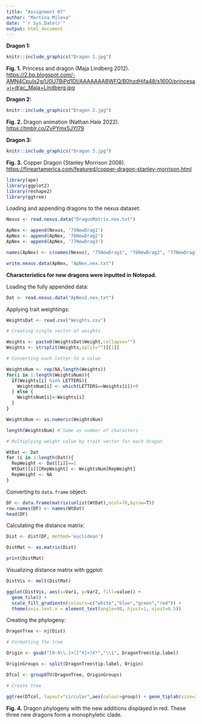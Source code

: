 ```yaml
---
title: "Assignment 07"
author: "Martina Mileva"
date: "`r Sys.Date()`"
output: html_document
---
```


**Dragon 1:** 

```r
knitr::include_graphics("Dragon 1.jpg")
```

**Fig. 1.** Princess and dragon (Maja Lindberg 2012). <https://2.bp.blogspot.com/-AMN4CpuIs2g/U0U7BiPd1DI/AAAAAAABWFQ/B0hzdHjfa48/s1600/princesa+i+drac_Maja+Lindberg.jpg>


**Dragon 2:** 

```r
knitr::include_graphics("Dragon 2.jpg")
```

**Fig. 2.** Dragon animation (Nathan Hale 2022). <https://tmblr.co/ZyPYmx5JYI79>


**Dragon 3:** 

```r
knitr::include_graphics("Dragon 3.jpg")
```

**Fig. 3.** Copper Dragon (Stanley Morrison 2008). <https://fineartamerica.com/featured/copper-dragon-stanley-morrison.html>


```r
library(ape)
library(ggplot2)
library(reshape2)
library(ggtree)
```


Loading and appending dragons to the nexus dataset:

```r
Nexus <- read.nexus.data("DragonMatrix.nex.txt")

ApNex <- append(Nexus, '75NewDrag1')
ApNex <- append(ApNex, '76NewDrag2')
ApNex <- append(ApNex, '77NewDrag3')

names(ApNex) <- c(names(Nexus), "75NewDrag1", "76NewDrag2", "77NewDrag3")

write.nexus.data(ApNex, "ApNex.nex.txt")
```


**Characteristics for new dragons were inputted in Notepad.**


Loading the fully appended data:

```r
Dat <- read.nexus.data("ApNex2.nex.txt")
```


Applying trait weightings:

```r
WeightsDat <- read.csv("Weights.csv")

# Creating single vector of weights

Weights <- paste0(WeightsDat$Weight,collapse="")
Weights <- strsplit(Weights,split="")[[1]]

# Converting each letter to a value

WeightsNum <- rep(NA,length(Weights))
for(i in 1:length(WeightsNum)){
  if(Weights[i] %in% LETTERS){
    WeightsNum[i] <- which(LETTERS==Weights[i])+9
  } else {
    WeightsNum[i]<-Weights[i]
  }
}

WeightsNum <- as.numeric(WeightsNum)

length(WeightsNum) # Same as number of characters

# Multiplying weight value by trait vector for each dragon

WtDat <- Dat
for (i in 1:length(Dat)){
  RepWeight <- Dat[[i]]==1
  WtDat[[i]][RepWeight] <- WeightsNum[RepWeight]
  RepWeight <- NA
}
```


Converting to `data.frame` object:

```r
DF <- data.frame(matrix(unlist(WtDat),ncol=78,byrow=T))
row.names(DF) <- names(WtDat)
head(DF)
```


Calculating the distance matrix:

```r
Dist <- dist(DF, method='euclidean')

DistMat <- as.matrix(Dist)

print(DistMat)
```


Visualizing distance matrix with ggplot:

```r
DistVis <- melt(DistMat)

ggplot(DistVis, aes(x=Var1, y=Var2, fill=value)) +
  geom_tile() +
  scale_fill_gradientn(colours=c("white","blue","green","red")) +
  theme(axis.text.x = element_text(angle=90, hjust=1, vjust=0.5))
```


Creating the phylogeny:

```r
DragonTree <- nj(Dist)

# Formatting the tree

Origin <- gsub("[0-9\\.]+([^X]+)X*","\\1", DragonTree$tip.label)

OriginGroups <- split(DragonTree$tip.label, Origin)

DTcol <- groupOTU(DragonTree, OriginGroups)

# Create tree

ggtree(DTcol, layout="circular",aes(colour=group)) + geom_tiplab(size=2,aes(angle=angle)) + scale_color_manual(values=c(NewDrag1 = "red", NewDrag2 = "red", NewDrag3 = "red")) 
```

**Fig. 4.** Dragon phylogeny with the new additions displayed in red. These three new dragons form a monophyletic clade. 